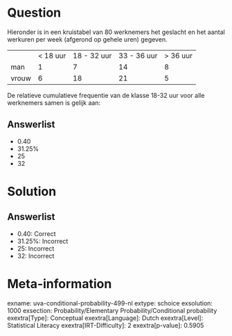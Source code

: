 Question
========

Hieronder is in een kruistabel van 80 werknemers het geslacht en het
aantal werkuren per week (afgerond op gehele uren) gegeven.

  ------- ----------- ------------- ------------- -----------
          \< 18 uur   18 - 32 uur   33 - 36 uur   \> 36 uur
  man     1           7             14            8
  vrouw   6           18            21            5
  ------- ----------- ------------- ------------- -----------

De relatieve cumulatieve frequentie van de klasse 18-32 uur voor alle
werknemers samen is gelijk aan:

Answerlist
----------

* 0.40
* 31.25%
* 25
* 32

Solution
========

Answerlist
----------

* 0.40: Correct
* 31.25%: Incorrect
* 25: Incorrect
* 32: Incorrect

Meta-information
================
exname: uva-conditional-probability-499-nl
extype: schoice
exsolution: 1000
exsection: Probability/Elementary Probability/Conditional probability
exextra[Type]: Conceptual
exextra[Language]: Dutch
exextra[Level]: Statistical Literacy
exextra[IRT-Difficulty]: 2
exextra[p-value]: 0.5905
